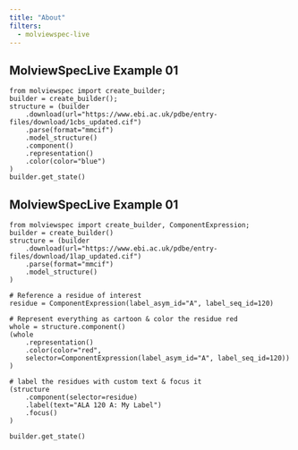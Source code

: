 ```yaml
---
title: "About"
filters:
  - molviewspec-live
---
```



## MolviewSpecLive Example 01

```.python
from molviewspec import create_builder;
builder = create_builder();
structure = (builder
    .download(url="https://www.ebi.ac.uk/pdbe/entry-files/download/1cbs_updated.cif")
    .parse(format="mmcif")
    .model_structure()
    .component()
    .representation()
    .color(color="blue")
)
builder.get_state()
```


## MolviewSpecLive Example 01

```.python
from molviewspec import create_builder, ComponentExpression;
builder = create_builder()
structure = (builder
    .download(url="https://www.ebi.ac.uk/pdbe/entry-files/download/1lap_updated.cif")
    .parse(format="mmcif")
    .model_structure()
)

# Reference a residue of interest
residue = ComponentExpression(label_asym_id="A", label_seq_id=120)

# Represent everything as cartoon & color the residue red
whole = structure.component()
(whole
    .representation()
    .color(color="red",
    selector=ComponentExpression(label_asym_id="A", label_seq_id=120))
)

# label the residues with custom text & focus it
(structure
    .component(selector=residue)
    .label(text="ALA 120 A: My Label")
    .focus()
)

builder.get_state()
```
